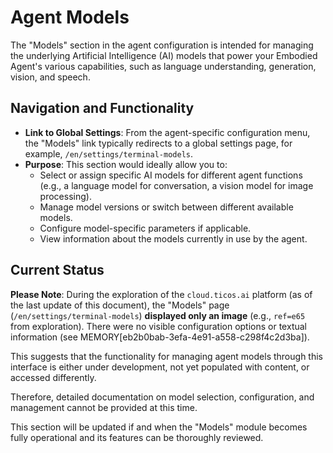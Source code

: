 # Agent Models

The "Models" section in the agent configuration is intended for managing the underlying Artificial Intelligence (AI) models that power your Embodied Agent's various capabilities, such as language understanding, generation, vision, and speech.

## Navigation and Functionality

- **Link to Global Settings**: From the agent-specific configuration menu, the "Models" link typically redirects to a global settings page, for example, `/en/settings/terminal-models`.
- **Purpose**: This section would ideally allow you to:
    - Select or assign specific AI models for different agent functions (e.g., a language model for conversation, a vision model for image processing).
    - Manage model versions or switch between different available models.
    - Configure model-specific parameters if applicable.
    - View information about the models currently in use by the agent.

## Current Status

**Please Note**: During the exploration of the `cloud.ticos.ai` platform (as of the last update of this document), the "Models" page (`/en/settings/terminal-models`) **displayed only an image** (e.g., `ref=e65` from exploration). There were no visible configuration options or textual information (see MEMORY[eb2b0bab-3efa-4e91-a558-c298f4c2d3ba]).

This suggests that the functionality for managing agent models through this interface is either under development, not yet populated with content, or accessed differently.

Therefore, detailed documentation on model selection, configuration, and management cannot be provided at this time.

This section will be updated if and when the "Models" module becomes fully operational and its features can be thoroughly reviewed.
